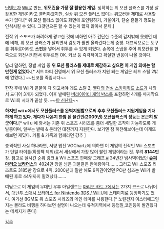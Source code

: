 [[닌텐도]]가 [[Wii]]로 만든, '''위모컨을 가장 잘 활용한 게임.''' 정확히는 위 모션 플러스를 가장 잘 활용한 게임이라고 불러야겠지만, 실상 위 모션 플러스 없이는 위모컨을 제대로 사용할수가 없다.[* 위 모션 플러스 없이도 화면에 포인팅하기, 기울이기, 단순 흔들기 정도는 인식시킬 수 있다. 그것만으론 할 수 있는게 많지 않아서 문제.]

전작 위 스포츠가 화려하게 광고한 것에 비하면 아주 간단한 수준의 감지밖에 못했던 데에 비해, 위 모션 플러스가 달리면서 감도가 훨씬 올라갔다는게 중평. 대표적으로는 도구를 휘두르더라도 '''스핀'''을 넣어서 휘두를 수 있게 되었다. 손목에 스냅을 주어 위모컨을 한 쪽으로 회전시키면서 휘두르면 OK. 커브 등 즉각적이고 확실한 반응이 나올 것이다.

달리 말하면, 정발 게임 중 '''위 모션 플러스를 제대로 체감하고 싶으면 이 게임 외에는 할만한게 없었다.'''[* 서드 파티 진영에서 위 모션 플러스가 지원 되는 게임은 레드 스틸 2밖에 없었다.] ~~닌코를 죽입시다~~

한참 후에 Wii가 끝물이 다 되고서야 레드 스틸 2, [[젤다의 전설 스카이워드 소드]]가 나와서 드디어 3개가 되었다. 이후 발매된 [[버라이어티 게임 박스]]를 포함하면 4개를 마지막으로 Wii의 시대가 끝날 듯. ~~[[야 신난다]]~~

'''하지만 wii u에서도 모션플러스를 완벽지원함으로써 추후 모션플러스 지원게임을 기대하게 하고 있다. 게다가 나온지 한참 된 물건인(2009년) 모션플러스의 성능는 은근히 발군이다.'''[* wii u 에 와서는 기존 위 스포츠 시리즈를 좀더 세밀한 조작이 가능하도록 개발중이며, 일부는 발매 & 온라인 대전까지 지원한다. 보기엔 참 허전해보이는데 이게또 해보면 재밌다. 커플 & 가족과 함께라면 강추 ]

충격적인 사실 하나라면, 서양 웹진 VGChartz에 의하면 이 게임의 전작인 Wii 스포츠가 단일 타이틀(확장팩 제외)로서 세상에서 가장 많이 팔린 게임이라는 것. 무려 '''8144만''' 장.
참고로 실시간 순위 링크.[http://vgchartz.com/worldtotals.php #] Wii 스포츠 판매량 그래프.[http://gamrreview.vgchartz.com/sales/2667/wii-sports/ #]
24년간 넘사벽이었던 '''[[슈퍼 마리오 브라더스]]'''의 4024만 장을 넘은 괴물같은 판매량이다…….
그리고 Wii 스포츠 리조트도 3185만 장으로 4위. 2000년대 말만 해도 9위권이었던 PC판 심즈는 Wii가 발매된 후로 44위까지 밀려났다…….

여담으로 이 게임의 무대인 우후 아일랜드는 [[마리오 카트 7]]에서는 2가지 코스로 나뉘어서, [[대난투 스매시 브라더스 for Nintendo 3DS / Wii U]]에 스테이지로 등장하기도 했다. 여기선 BGM도 위 스포츠 시리즈의 메인 테마를 사용한다.[* 노린건지 이스터에그인지는 몰라도 비행을 하다보면 설명이 나오는데 유적지역에서 등껍질,코인등이 발견됬다는 메세지가 뜬다]

[[각주]]
